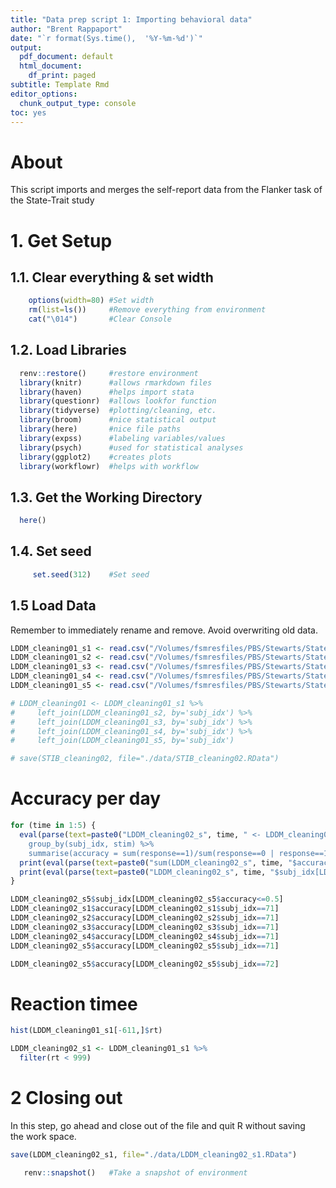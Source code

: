 ```yaml
---
title: "Data prep script 1: Importing behavioral data"
author: "Brent Rappaport"
date: "`r format(Sys.time(),  '%Y-%m-%d')`"
output:
  pdf_document: default
  html_document:
    df_print: paged
subtitle: Template Rmd
editor_options:
  chunk_output_type: console
toc: yes
---
```


# About
This script imports and merges the self-report data from the Flanker task of the State-Trait study

# 1. Get Setup
## 1.1. Clear everything & set width
```r
    options(width=80) #Set width
    rm(list=ls())     #Remove everything from environment
    cat("\014")       #Clear Console
```

## 1.2. Load Libraries
```r
  renv::restore()     #restore environment
  library(knitr)      #allows rmarkdown files
  library(haven)      #helps import stata
  library(questionr)  #allows lookfor function
  library(tidyverse)  #plotting/cleaning, etc.
  library(broom)      #nice statistical output
  library(here)       #nice file paths
  library(expss)      #labeling variables/values
  library(psych)      #used for statistical analyses
  library(ggplot2)    #creates plots
  library(workflowr)  #helps with workflow
```

## 1.3. Get the Working Directory
```r
  here()
```

## 1.4. Set seed
```r
     set.seed(312)    #Set seed
```

## 1.5 Load Data
Remember to immediately rename and remove. Avoid overwriting old data.
```r
LDDM_cleaning01_s1 <- read.csv("/Volumes/fsmresfiles/PBS/Stewarts/State Trait Study/current_studies/Letkiewicz_DDM/DDM_Trialwise_Prepped/Old/StTr_S1_ERN_HDDM_data_acc_coded.csv")
LDDM_cleaning01_s2 <- read.csv("/Volumes/fsmresfiles/PBS/Stewarts/State Trait Study/current_studies/Letkiewicz_DDM/DDM_Trialwise_Prepped/Old/StTr_S2_ERN_HDDM_data_acc_coded.csv")
LDDM_cleaning01_s3 <- read.csv("/Volumes/fsmresfiles/PBS/Stewarts/State Trait Study/current_studies/Letkiewicz_DDM/DDM_Trialwise_Prepped/Old/StTr_S3_ERN_HDDM_data_acc_coded.csv")
LDDM_cleaning01_s4 <- read.csv("/Volumes/fsmresfiles/PBS/Stewarts/State Trait Study/current_studies/Letkiewicz_DDM/DDM_Trialwise_Prepped/Old/StTr_S4_ERN_HDDM_data_acc_coded.csv")
LDDM_cleaning01_s5 <- read.csv("/Volumes/fsmresfiles/PBS/Stewarts/State Trait Study/current_studies/Letkiewicz_DDM/DDM_Trialwise_Prepped/Old/StTr_S5_ERN_HDDM_data_acc_coded.csv")

# LDDM_cleaning01 <- LDDM_cleaning01_s1 %>%
#     left_join(LDDM_cleaning01_s2, by='subj_idx') %>%
#     left_join(LDDM_cleaning01_s3, by='subj_idx') %>%
#     left_join(LDDM_cleaning01_s4, by='subj_idx') %>%
#     left_join(LDDM_cleaning01_s5, by='subj_idx')

# save(STIB_cleaning02, file="./data/STIB_cleaning02.RData")
```

# Accuracy per day
```r
for (time in 1:5) {
  eval(parse(text=paste0("LDDM_cleaning02_s", time, " <- LDDM_cleaning01_s", time, " %>%
    group_by(subj_idx, stim) %>%
    summarise(accuracy = sum(response==1)/sum(response==0 | response==1))")))
  print(eval(parse(text=paste0("sum(LDDM_cleaning02_s", time, "$accuracy<=0.5)"))))
  print(eval(parse(text=paste0("LDDM_cleaning02_s", time, "$subj_idx[LDDM_cleaning02_s", time, "$accuracy<=0.5]"))))
}

LDDM_cleaning02_s5$subj_idx[LDDM_cleaning02_s5$accuracy<=0.5]
LDDM_cleaning02_s1$accuracy[LDDM_cleaning02_s1$subj_idx==71]
LDDM_cleaning02_s2$accuracy[LDDM_cleaning02_s2$subj_idx==71]
LDDM_cleaning02_s3$accuracy[LDDM_cleaning02_s3$subj_idx==71]
LDDM_cleaning02_s4$accuracy[LDDM_cleaning02_s4$subj_idx==71]
LDDM_cleaning02_s5$accuracy[LDDM_cleaning02_s5$subj_idx==71]

LDDM_cleaning02_s5$accuracy[LDDM_cleaning02_s5$subj_idx==72]
```

# Reaction timee
```r
hist(LDDM_cleaning01_s1[-611,]$rt)

LDDM_cleaning02_s1 <- LDDM_cleaning01_s1 %>%
  filter(rt < 999)
```

# 2 Closing out
  In this step, go ahead and close out of the file and quit R without saving  
  the work space.
```r
save(LDDM_cleaning02_s1, file="./data/LDDM_cleaning02_s1.RData")

   renv::snapshot()   #Take a snapshot of environment
```

